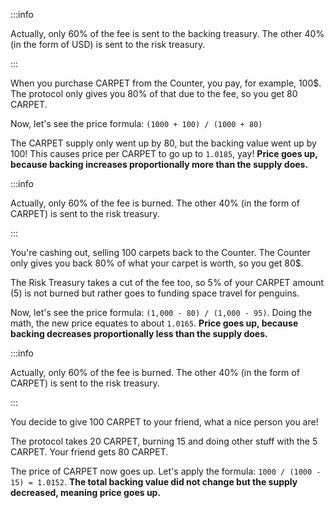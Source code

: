 
<Tabs>
  <TabItem value="buy" label="Buy" default>

<Assumption
  backing="1,000"
  supply="1,000"
  tax="20"
  taxType="buy/sell"
  price="1"
  feeSentToBacking="15"
  doneWithFee="is sent to the Backing Treasury."
/>

:::info

Actually, only 60% of the fee is sent to the backing treasury. The other 40% (in the form of USD) is sent to the risk treasury.

:::

When you purchase CARPET from the Counter, you pay, for example, 100$. The protocol only gives you 80% of that due to the fee, so you get 80 CARPET.

Now, let's see the price formula: `(1000 + 100) / (1000 + 80)`

The CARPET supply only went up by 80, but the backing value went up by 100! This causes price per CARPET to go up to `1.0185`, yay! **Price goes up, because backing increases proportionally more than the supply does.**

  </TabItem>
  <TabItem value="sell" label="Sell">

<Assumption
  backing="1,000"
  supply="1,000"
  tax="20"
  taxType="buy/sell"
  price="1"
  feeSentToBacking="15"
  doneWithFee="is burned."
/>

:::info

Actually, only 60% of the fee is burned. The other 40% (in the form of CARPET) is sent to the risk treasury.

:::

You're cashing out, selling 100 carpets back to the Counter. The Counter only gives you back 80% of what your carpet is worth, so you get 80$.

The Risk Treasury takes a cut of the fee too, so 5% of your CARPET amount (5) is not burned but rather goes to funding space travel for penguins.

Now, let's see the price formula: `(1,000 - 80) / (1,000 - 95)`. Doing the math, the new price equates to about `1.0165`. **Price goes up, because backing decreases proportionally less than the supply does.**

  </TabItem>
  <TabItem value="transfer" label="Transfer">

<Assumption
  backing="1,000"
  supply="1,000"
  tax="20"
  taxType="buy/sell"
  price="1"
  feeSentToBacking="15"
  doneWithFee="is burned."
/>

:::info

Actually, only 60% of the fee is burned. The other 40% (in the form of CARPET) is sent to the risk treasury.

:::

You decide to give 100 CARPET to your friend, what a nice person you are!

The protocol takes 20 CARPET, burning 15 and doing other stuff with the 5 CARPET. Your friend gets 80 CARPET.

The price of CARPET now goes up. Let's apply the formula: `1000 / (1000 - 15) = 1.0152`. **The total backing value did not change but the supply decreased, meaning price goes up.**

  </TabItem>
</Tabs>
